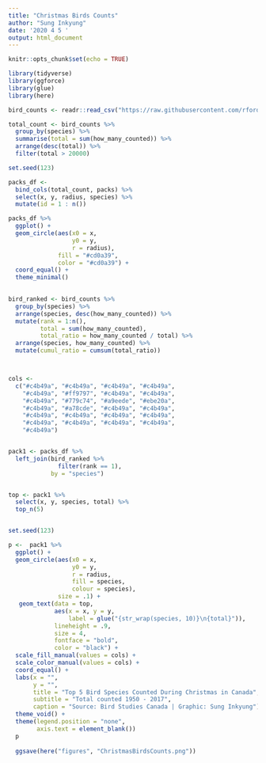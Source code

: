 ```yaml
---
title: "Christmas Birds Counts"
author: "Sung Inkyung"
date: '2020 4 5 '
output: html_document
---
```


```r
knitr::opts_chunk$set(echo = TRUE)
```

```r
library(tidyverse)
library(ggforce)
library(glue)
library(here)
```

```r
bird_counts <- readr::read_csv("https://raw.githubusercontent.com/rfordatascience/tidytuesday/master/data/2019/2019-06-18/bird_counts.csv")
```

```r
total_count <- bird_counts %>% 
  group_by(species) %>% 
  summarise(total = sum(how_many_counted)) %>% 
  arrange(desc(total)) %>% 
  filter(total > 20000)

```

```r
set.seed(123)

packs_df <- 
  bind_cols(total_count, packs) %>% 
  select(x, y, radius, species) %>% 
  mutate(id = 1 : n())

packs_df %>% 
  ggplot() +
  geom_circle(aes(x0 = x,
                  y0 = y,
                  r = radius),
              fill = "#cd0a39",
              color = "#cd0a39") +
  coord_equal() +
  theme_minimal()
  
```

```r


bird_ranked <- bird_counts %>% 
  group_by(species) %>% 
  arrange(species, desc(how_many_counted)) %>% 
  mutate(rank = 1:n(),
         total = sum(how_many_counted),
         total_ratio = how_many_counted / total) %>% 
  arrange(species, how_many_counted) %>% 
  mutate(cumul_ratio = cumsum(total_ratio))



cols <-
  c("#c4b49a", "#c4b49a", "#c4b49a", "#c4b49a",
    "#c4b49a", "#ff9797", "#c4b49a", "#c4b49a",
    "#c4b49a", "#779c74", "#a9eede", "#ebe20a",
    "#c4b49a", "#a78cde", "#c4b49a", "#c4b49a",
    "#c4b49a", "#c4b49a", "#c4b49a", "#c4b49a",
    "#c4b49a", "#c4b49a", "#c4b49a", "#c4b49a",
    "#c4b49a") 


pack1 <- packs_df %>% 
  left_join(bird_ranked %>% 
              filter(rank == 1),
            by = "species")


top <- pack1 %>% 
  select(x, y, species, total) %>% 
  top_n(5)


set.seed(123)

p <-  pack1 %>% 
  ggplot() +
  geom_circle(aes(x0 = x,
                  y0 = y, 
                  r = radius,
                  fill = species,
                  colour = species),
              size = .1) +
   geom_text(data = top, 
             aes(x = x, y = y, 
                 label = glue("{str_wrap(species, 10)}\n{total}")),
             lineheight = .9,
             size = 4,
             fontface = "bold",
             color = "black") +
  scale_fill_manual(values = cols) +
  scale_color_manual(values = cols) +
  coord_equal() +
  labs(x = "",
       y = "",
       title = "Top 5 Bird Species Counted During Christmas in Canada",
       subtitle = "Total counted 1950 - 2017",
       caption = "Source: Bird Studies Canada | Graphic: Sung Inkyung") +
  theme_void() +
  theme(legend.position = "none",
        axis.text = element_blank())
  p
  
  ggsave(here("figures", "ChristmasBirdsCounts.png"))
```
